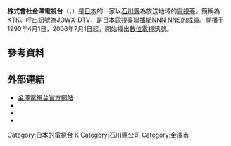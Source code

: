 {{Infobox company 
| name = 株式會社金澤電視
| name_en = Television Kanazawa Corporation
| logo = Ktk logo.svg
| logo_size =
| logo_caption = 
| image = 
| image_size = 
| image_caption = 
| type = [[股份公司|股份公司]]
| trading_name = KTK
| native_name = 株式会社テレビ金沢
| native_name_lang = ja
| traded_as = 
| local_code_name = JP
| local_code = 1220001004472
| abbreviated_name = 
| foundation   = 1989年8月1日
| location     = {{JPN}} 〒920-0386<br />[[石川縣|石川縣]][[金澤市|金澤市]]古府二丁目136番地<ref name="gaiyo">{{cite web|url=http://www.tvkanazawa.co.jp/company/index.html|script-title=ja:会社概要|accessdate=2020-08-25|publisher={{lang|ja|テレビ金沢}}|language=ja|deadurl=no|archive-date=2020-02-21|archive-url=https://web.archive.org/web/20200221174146/http://www.tvkanazawa.co.jp/company/index.html}}</ref>
| zip_code     = 
| telephone_no = +81 76-240-9023
| founder = 
| key_people   = 代表取締役[[總經理|社長]]：築田和夫
| industry = 基於放送法的廣播電視業
| products = 
| assets = 53億9,865萬1,000日圓（2021年3月底止）<ref name="kessan">{{cite web|url=https://catr.jp/settlements/81f46/202418|script-title=ja:株式会社テレビ金沢 第31期決算公告|accessdate=2021-11-08|publisher={{lang|ja|官報決算データベース}}|language=ja|deadurl=no|archive-date=2021-11-08|archive-url=https://web.archive.org/web/20211108060817/https://catr.jp/settlements/81f46/202418}}</ref>
| equity = 
| capital  = 18億[[日圓|日圓]]（2021年3月底止）<ref name="gaiyo"></ref>
| revenue  = 36億9,625萬3,000日圓（2021年3月底止）<ref name="kessan"></ref>
| operating_income   = 1億7,894萬6,000日圓（2021年3月底止）<ref name="kessan"></ref>
| net_income         = 1億1,739萬日圓（2021年3月底止）<ref name="kessan"></ref>
| market_value       =
| num_employees      = 81人
| P/E ratio          =
| earnings per share =
| Net asset value    =
| accounting_period  = 每年3月31日
| major_shareholder = {{link-ja|北國新聞|北國新聞|北國新聞社}} 35.25%<br />[[讀賣新聞集團本社|讀賣新聞集團本社]] 19.50%<br/>[[日本電視控股|日本電視控股]] 15.75%<ref>{{cite web|url=https://www.tele.soumu.go.jp/j/sys/media/index/chizyou.htm|script-title=ja:地上系放送事業者|accessdate=2020-08-19|publisher={{lang|ja|総務省}}|language=ja|deadurl=no|archive-date=2020-04-21|archive-url=https://web.archive.org/web/20200421232126/https://www.tele.soumu.go.jp/j/sys/media/index/chizyou.htm}}</ref>
| subsid = 
| homepage = {{url|http://www.tvkanazawa.co.jp/}}
| footnotes = 
| width = 325px
}}
{{頻道資訊
| 頻道名稱 = 金澤電視台<br/>{{lang|ja|テレビ金沢}}<br/>JOWX-DTV
| 頻道圖片檔案 =  <!--上方已有，此略-->
| 頻道圖片尺寸 = 
| 頻道圖片名稱 = 
| 所屬國家 = {{JPN}}
| 總部所在 = {{JPN}} 〒920-0386<br />[[石川縣|石川縣]][[金澤市|金澤市]]古府二丁目136番地
| 播放地區 = [[石川縣|石川縣]]
| 開播日期 = 1991年10月1日
| 停播日期 = 
| 頻道類別 = 數位電視
| 視頻格式 = '''數位電視'''<br/>識別訊號：JOWX-DTV
| 收視率 = 
| 收視率調查時間 = 
| 收視率資料來源 = 
| 頻道口號 = 
| 擁有者 = 株式會社金澤電視
| 持股者 = 
| 前頻道名稱 = 
| 被取代名稱 = 
| 集團其他頻道 = 
| 重播服務頻道 = 
| 頻道官方網站 = http://www.tvkanazawa.co.jp/
| 備註 =
| 無線電視供應商01 = 觀眾自行接收（數位電視）
| 無線電視頻道數01 = 17頻道（金澤）<br/>遙控器代表數字：4
|}}
'''株式會社金澤電視台'''（{{jpn|j=株式会社テレビ金沢|hg=テレビかなざわ|rm=Terebi Kanazawa|f=y}}，{{lang-en|Television Kanazawa Corporation}}）是[[日本|日本]]的一家以[[石川縣|石川縣]]為放送地域的[[電視臺|電視臺]]。簡稱為KTK。呼出訊號為JOWX-DTV，是[[日本電視臺|日本電視臺]][[聯播網|聯播網]][[日本新聞網_(日本電視台)|NNN]]·[[日本電視網協議會|NNS]]的成員。開播于1990年4月1日，2006年7月1日起，開始播出[[數位電視|數位電視]]訊號。
== 參考資料 ==
{{reflist}}
== 外部連結 ==
{{commonscat|TV Kanazawa}}
* [https://www.tvkanazawa.co.jp/ 金澤電視台官方網站]
* {{Twitter|tv_kanazawa|金澤電視台}}
* {{Facebook|tvkanazawa|金澤電視台}}
* {{YouTube|c=UCzeRR8rMI8IkjqGx_MFlUjQ|金澤電視台官方}}

{{NNN·NNS}}
{{Tv-hokuriku}}

[[Category:日本的電視台|Category:日本的電視台]]
[[Category:日本新聞網_(日本電視台)|K]]
[[Category:石川縣公司|Category:石川縣公司]]
[[Category:金澤市|Category:金澤市]]